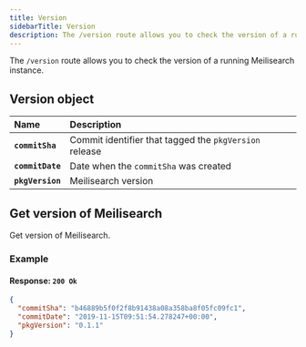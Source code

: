 ```yaml
---
title: Version
sidebarTitle: Version
description: The /version route allows you to check the version of a running Meilisearch instance.
---
```





The `/version` route allows you to check the version of a running Meilisearch instance.

## Version object

| Name             | Description                                            |
| :--------------- | :----------------------------------------------------- |
| **`commitSha`**  | Commit identifier that tagged the `pkgVersion` release |
| **`commitDate`** | Date when the `commitSha` was created                  |
| **`pkgVersion`** | Meilisearch version                                    |

## Get version of Meilisearch

<RouteHighlighter method="GET" path="/version" />

Get version of Meilisearch.

### Example

<CodeSamplesGetVersion1 />

#### Response: `200 Ok`

```json
{
  "commitSha": "b46889b5f0f2f8b91438a08a358ba8f05fc09fc1",
  "commitDate": "2019-11-15T09:51:54.278247+00:00",
  "pkgVersion": "0.1.1"
}
```
